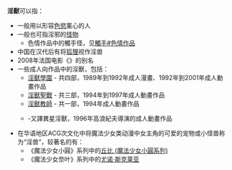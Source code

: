'''淫獸'''可以指：
*一般用以形容[[色慾|色慾]]薰心的人
*一般也可指淫邪的[[怪物|怪物]]
**色情作品中的觸手怪，见[[觸手#色情作品|觸手#色情作品]]
*中国在汉代后有将[[狐狸|狐狸]]视作淫兽<!--<ref>[https://www.hkcd.com/content/2016-03/03/content_988698.html 汉代后狐狸成为淫兽-香港商报]，羊城晚报</ref>-->
*2008年法国电影《{{le|阴兽|Inju:_The_Beast_in_the_Shadow}}》的别名<!-- 或误称？ -->
*一些成人向作品中的淫獸，包括：
**[[淫獸學園|淫獸學園]] - 共四部，1989年到1992年成人漫畫、1992年到2001年成人動畫作品
**[[淫獸聖戰|淫獸聖戰]] - 共三部，1994年到1997年成人動畫作品
**[[淫獸教師|淫獸教師]] - 共一部，1994年成人動畫作品
**{{tsl|ja|淫獣エイリアン|淫獸外星人}} -又譯異星淫獸，1996年高浪紀夫導演的成人動畫作品
*在华语地区ACG次文化中将魔法少女类动漫中女主角的可爱的宠物或小怪兽称为“淫兽”，较著名的有：
**《魔法少女小圓》系列中的[[丘比_(魔法少女小圓系列)|丘比 (魔法少女小圓系列)]]
**《魔法少女奈叶》系列中的[[尤诺·斯克莱亚|尤诺·斯克莱亚]]
<!--**[[淫獸幻夢|淫獸幻夢]] - 1993年成人電腦遊戲-->
<!--*[[淫兽_(1978年电影)|淫兽 (1978年电影)]]：1978年上映的香港电影<ref>{{Douban|3048013}}</ref><ref>{{IMDb title|1808692}}</ref>-->
<!--消歧义页中通常不加参考资料，所以所有ref已被注释隐藏掉-->
{{disambig|Y|Cat=二字消歧义}}